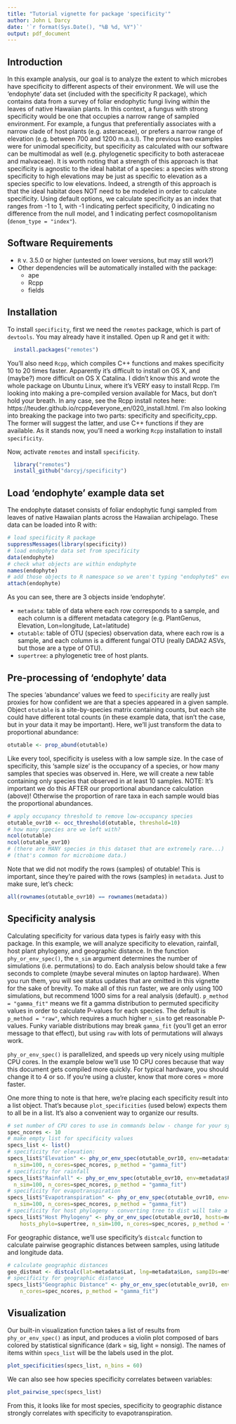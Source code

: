 ```yaml
---
title: "Tutorial vignette for package 'specificity'"
author: John L Darcy
date: '`r format(Sys.Date(), "%B %d, %Y")`'
output: pdf_document
---
```


## Introduction
In this example analysis, our goal is to analyze the extent to which microbes have specificity to different aspects of their environment. We will use the 'endophyte' data set (included with the specificity R package), which contains data from a survey of foliar endophytic fungi living within the leaves of native Hawaiian plants. In this context, a fungus with strong specificity would be one that occupies a narrow range of sampled environment. For example, a fungus that preferentially associates with a narrow clade of host plants (e.g. asteraceae), or prefers a narrow range of elevation (e.g. between 700 and 1200 m.a.s.l). The previous two examples were for unimodal specificity, but specificity as calculated with our software can be multimodal as well (e.g. phylogenetic specificity to both asteraceae and malvaceae). It is worth noting that a strength of this approach is that specificity is agnostic to the ideal habitat of a species: a species with strong specificity to high elevations may be just as specific to elevation as a species specific to low elevations. Indeed, a strength of this approach is that the ideal habitat does NOT need to be modeled in order to calculate specificity. Using default options, we calculate specificity as an index that ranges from -1 to 1, with -1 indicating perfect specificity, 0 indicating no difference from the null model, and 1 indicating perfect cosmopolitanism (`denom_type = "index"`).

## Software Requirements
* `R` v. 3.5.0 or higher (untested on lower versions, but may still work?)
* Other dependencies will be automatically installed with the package:
    - ape
    - Rcpp
    - fields

## Installation
To install `specificity`, first we need the `remotes` package, which is part of `devtools`. You may already have it installed. Open up R and get it with:
```r
  install.packages("remotes")
```

You'll also need `Rcpp`, which compiles C++ functions and makes specificity 10 to 20 times faster. Apparently it's difficult to install on OS X, and (maybe?) more difficult on OS X Catalina. I didn't know this and wrote the whole package on Ubuntu Linux, where it's VERY easy to install Rcpp. I'm looking into making a pre-compiled version available for Macs, but don't hold your breath. In any case, see the Rcpp install notes here: https://teuder.github.io/rcpp4everyone_en/020_install.html. I'm also looking into breaking the package into two parts: specificity and specificity_cpp. The former will suggest the latter, and use C++ functions if they are available. As it stands now, you'll need a working `Rcpp` installation to install `specificity`. 

Now, activate `remotes`  and install `specificity`.
```r
  library("remotes")
  install_github("darcyj/specificity")
```

## Load 'endophyte' example data set
The endophyte dataset consists of foliar endophytic fungi sampled from leaves of native Hawaiian plants across the Hawaiian archipelago. These data can be loaded into R with:
```r
# load specificity R package
suppressMessages(library(specificity))
# load endophyte data set from specificity
data(endophyte)
# check what objects are within endophyte
names(endophyte)
# add those objects to R namespace so we aren't typing "endophyte$" every time
attach(endophyte)
```
As you can see, there are 3 objects inside 'endophyte'. 

* `metadata`: table of data where each row corresponds to a sample, and each column is a different metadata category (e.g. PlantGenus, Elevation, Lon=longitude, Lat=latitude)
* `otutable`: table of OTU (species) observation data, where each row is a sample, and each column is a different fungal OTU (really DADA2 ASVs, but those are a type of OTU).
* `supertree`: a phylogenetic tree of host plants.

## Pre-processing of 'endophyte' data
The species 'abundance' values we feed to `specificity` are really just proxies for how confident we are that a species appeared in a given sample. Object `otutable` is a site-by-species matrix containing counts, but each site could have different total counts (in these example data, that isn't the case, but in your data it may be important). Here, we'll just transform the data to proportional abundance:
```r
otutable <- prop_abund(otutable)
```

Like every tool, specificity is useless with a low sample size. In the case of specificity, this 'sample size' is the occupancy of a species, or how many samples that species was observed in. Here, we will create a new table containing only species that observed in at least 10 samples. NOTE: It's important we do this AFTER our proportional abundance calculation (above)! Otherwise the proportion of rare taxa in each sample would bias the proportional abundances.
```r
# apply occupancy threshold to remove low-occupancy species
otutable_ovr10 <- occ_threshold(otutable, threshold=10)
# how many species are we left with?
ncol(otutable)
ncol(otutable_ovr10)
# (there are MANY species in this dataset that are extremely rare...)
# (that's common for microbiome data.)
```

Note that we did not modify the rows (samples) of otutable! This is important, since they're paired with the rows (samples) in `metadata`. Just to make sure, let's check:
```r
all(rownames(otutable_ovr10) == rownames(metadata))
```

## Specificity analysis
Calculating specificity for various data types is fairly easy with this package. In this example, we will analyze specificity to elevation, rainfall, host plant phylogeny, and geographic distance. In the function `phy_or_env_spec()`, the `n_sim` argument determines the number of simulations (i.e. permutations) to do. Each analysis below should take a few seconds to complete (maybe several minutes on laptop hardware). When you run them, you will see status updates that are omitted in this vignette for the sake of brevity. To make all of this run faster, we are only using 100 simulations, but recommend 1000 sims for a real analysis (default). `p_method = "gamma_fit"` means we fit a gamma distribution to permuted specificity values in order to calculate P-values for each species. The default is `p_method = "raw"`, which requires a much higher `n_sim` to get reasonable P-values. Funky variable distributions may break `gamma_fit` (you'll get an error message to that effect), but using `raw` with lots of permutations will always work.

`phy_or_env_spec()` is parallelized, and speeds up very nicely using multiple CPU cores. In the example below we'll use 10 CPU cores because that way this document gets compiled more quickly. For typical hardware, you should change it to 4 or so. If you're using a cluster, know that more cores = more faster.

One more thing to note is that here, we're placing each specificity result into a list object. That's because `plot_specificities` (used below) expects them to all be in a list. It's also a convenient way to organize our results.

```r
# set number of CPU cores to use in commands below - change for your system.
spec_ncores <- 10
# make empty list for specificity values
specs_list <- list()
# specificity for elevation:
specs_list$"Elevation" <- phy_or_env_spec(otutable_ovr10, env=metadata$Elevation, 
  n_sim=100, n_cores=spec_ncores, p_method = "gamma_fit")
# specificity for rainfall
specs_list$"Rainfall" <- phy_or_env_spec(otutable_ovr10, env=metadata$Rainfall, 
  n_sim=100, n_cores=spec_ncores, p_method = "gamma_fit")
# specificity for evapotranspiration
specs_list$"Evapotranspiration" <- phy_or_env_spec(otutable_ovr10, env=metadata$Evapotranspiration, 
  n_sim=100, n_cores=spec_ncores, p_method = "gamma_fit")
# specificity for host phylogeny - converting tree to dist will take a while!
specs_list$"Host Phylogeny" <- phy_or_env_spec(otutable_ovr10, hosts=metadata$PlantGenus, 
	hosts_phylo=supertree, n_sim=100, n_cores=spec_ncores, p_method = "gamma_fit")
```

For geographic distance, we'll use specificity's `distcalc` function to calculate pairwise geographic distances between samples, using latitude and longitude data.  
```r
# calculate geographic distances
geo_distmat <- distcalc(lat=metadata$Lat, lng=metadata$Lon, sampIDs=metadata$SampleID)
# specificity for geographic distance
specs_list$"Geographic Distance" <- phy_or_env_spec(otutable_ovr10, env=geo_distmat, n_sim=100, 
	n_cores=spec_ncores, p_method = "gamma_fit")
```

## Visualization
Our built-in visualization function takes a list of results from `phy_or_env_spec()` as input, and produces a violin plot composed of bars colored by statistical significance (dark = sig, light = nonsig). The names of items within `specs_list` will be the labels used in the plot. 
```r
plot_specificities(specs_list, n_bins = 60)
```

We can also see how species specificity correlates between variables:
```r
plot_pairwise_spec(specs_list)
```
From this, it looks like for most species, specificity to geographic distance strongly correlates with specificity to evapotranspiration. 